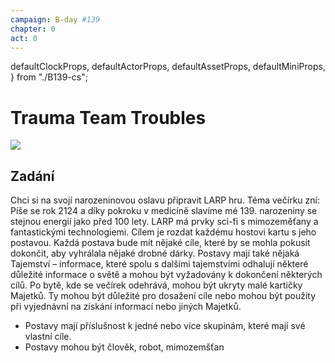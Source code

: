 ```yaml
---
campaign: B-day #139
chapter: 0
act: 0
---
```


  defaultClockProps,
  defaultActorProps,
  defaultAssetProps,
  defaultMiniProps,
} from "./B139-cs";

# Trauma Team Troubles

![](/B139/intro.jpg)

## Zadání

Chci si na svojí narozeninovou oslavu připravit LARP hru. Téma večírku zní: Píše se rok 2124 a díky pokroku v medicíně slavíme mé 139. narozeniny se stejnou energií jako před 100 lety. LARP má prvky sci-fi s mimozeměťany a fantastickými technologiemi. Cílem je rozdat každému hostovi kartu s jeho postavou. Každá postava bude mít nějaké cíle, které by se mohla pokusit dokončit, aby vyhrálala nějaké drobné dárky. Postavy mají také nějaká Tajemství – informace, které spolu s dalšími tajemstvími odhalují některé důležité informace o světě a mohou být vyžadovány k dokončení některých cílů. Po bytě, kde se večírek odehrává, mohou být ukryty malé kartičky Majetků. Ty mohou být důležité pro dosažení cíle nebo mohou být použity při vyjednávní na získání informací nebo jiných Majetků.
-   Postavy mají příslušnost k jedné nebo více skupinám, které mají své vlastní cíle.
-   Postavy mohou být člověk, robot, mimozemšťan
<List>
<Actor
  {...defaultActorProps}
  imageUri="/TTT/characters/warkitten.webp"
  imagePosition="center top"
  name="Warkitten"
  toughness={3}
  threat="The kitten knight, clad in armor, wields a miniature axe with ferocity."
  notes="A brave kitten warrior with an unwavering spirit."
/>
</List>